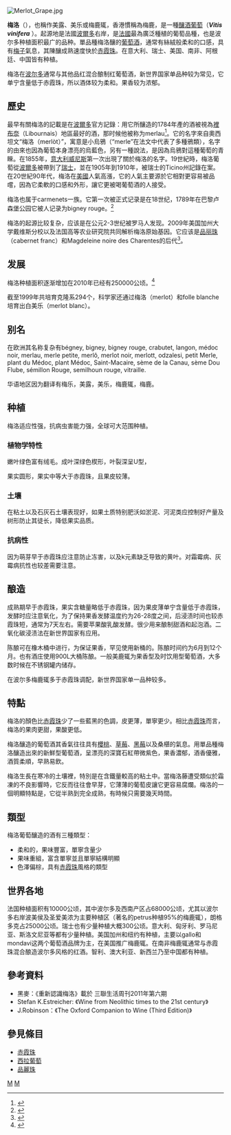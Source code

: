 [[File:Merlot_Grape.jpg|thumb]]
{{noteTA
|1=zh-tw:麗絲玲;zh-cn:雷司令;
|2=zh-tw:卡本內蘇維濃;zh-cn:赤霞珠;
|3=zh-tw:白蘇維濃;zh-cn:长相思;
|4=zh-tw:卡本內弗朗;zh-cn:品丽珠;
|5=zh-tw:卡本內弗朗;zh-cn:品麗珠;
|6=zh-tw:品質;zh-cn:质量;
|7=zh-tw:乾;zh-cn:干;
|8=zh-tw:夏多內;zh-cn:霞多丽;zh-hk:莎當妮;
|9=zh-tw:法蘭契柯達;zh-cn:弗朗齐亚柯达;
|10=zh-tw:格烏茲塔明那;zh-cn:琼瑶浆;
|11=zh-tw:希哈;zh-cn:西拉;
|12=zh-tw:哥倫白;zh-cn:鸽笼白;
|13=zh-tw:白詩寧;zh-cn:白诗南;
|14=zh-tw:勃根地;zh-cn:勃艮第;
|15=zh-tw:氣泡酒;zh-cn:起泡酒;
|16=zh-tw:黑皮諾;zh-cn:黑比诺;
|17=zh-tw:皮諾;zh-cn:比诺;
|18=zh-tw:榭密雍;zh-cn:赛美蓉;
|19=zh-tw:索甸;zh-cn:苏玳;
}}

'''梅洛'''（{{lang-en|Merlot}}），也稱作美露、美乐或梅鹿辄，香港慣稱為梅鹿，是一種[[釀酒葡萄|釀酒葡萄]]（'''''Vitis vinifera''''' ）。起源地是法國[[波爾多|波爾多]]右岸，是[[法國|法國]]最為廣泛種植的葡萄品種，也是波尔多种植面积最广的品种。單品種梅洛釀的[[葡萄酒|葡萄酒]]，通常有絲絨般柔和的口感，具有[[梅子|梅子]]氣息，其陳釀成熟速度快於[[赤霞珠|赤霞珠]]。在意大利、瑞士、美国、南非、阿根廷、中国皆有种植。

梅洛在[[波尔多|波尔多]]通常与其他品红混合酿制红葡萄酒，新世界国家单品种较为常见，它单宁含量低于赤霞珠，所以酒体较为柔和。果香较为浓郁。

== 歷史 ==
最早有關梅洛的記載是在[[波爾多|波爾多]]官方記錄：用它所釀造的1784年產的酒被視為[[裡布奈|裡布奈]]（Libournais）地區最好的酒，那时候他被称为merlau<ref>{{Cite web|url=www.gironde.chambagri.fr/Bibliographie/.../C%E9pages_rouges_merlots.pdf |title=|accessdate=|author=|date=|publisher=}}</ref>。它的名字來自奧西坦文“梅洛（merlòt）”，寓意是小烏鴉（“merle”在法文中代表了多種鴉類），名字的由來也因為葡萄本身漂亮的烏藍色，另有一種說法，是因為烏鴉對這種葡萄的青睞。在1855年，[[意大利|意大利]][[威尼斯|威尼斯]]第一次出現了關於梅洛的名字。19世紀時，梅洛葡萄從[[波爾多|波爾多]]被帶到了[[瑞士|瑞士]]，並在1905年到1910年，被瑞士的Ticino州記錄在案。在20世紀90年代，梅洛在[[美國|美國]]人氣高漲，它的人氣主要源於它相對更容易被品嚐，因為它柔軟的口感和外形，讓它更被喝葡萄酒的人接受。

梅洛也属于carmenets一族。它第一次被正式记录是在18世纪，1789年在巴黎卢森堡公园它被人记录为bigney rouge。<ref>{{Cite book|title="Guide des cépages, 300 cépages et leurs vins", Ambrosi, Dettweiler-Münch, Rühl, Schmid et Schuman, éditions ULMER, 1997. (ISBN 2-84138-059-9)|last=|first=|publisher=|year=|isbn=|location=|pages=}}</ref>

梅洛的起源比较复杂，应该是在公元2-3世纪被罗马人发现。2009年美国加州大学戴维斯分校以及法国高等农业研究院共同解析梅洛原始基因。它应该是[[品麗珠|品丽珠]]（cabernet franc）和Magdeleine noire des Charentes的后代<ref>{{Cite web|url=http://www.monaoc.com/document.asp?alc=n&t=2&id=9463&p=1|title=monAOC.com - Internet au service des viticulteurs d'Appellation d'Origine Contrôlée|accessdate=2016-06-20|last=SISVAC|work=www.monaoc.com|archive-date=2016-03-03|archive-url=https://web.archive.org/web/20160303212750/http://www.monaoc.com/document.asp?alc=n&t=2&id=9463&p=1|dead-url=no}}</ref>。

== 发展 ==
梅洛种植面积逐渐增加在2010年已经有250000公顷。<ref>{{Cite web|title=« Merlot, la découverte du chainon manquant »  Institut français de la vigne et du vin |url= |accessdate=|author=|date=|publisher=}}</ref>

截至1999年共培育克隆系294个，科学家还通过梅洛（merlot）和folle blanche培育出白美乐（merlot blanc）。

== 别名 ==
在欧洲其名称复杂有bégney, bigney, bigney rouge, crabutet, langon, médoc noir, merlau, merle petite, merlô, merlot noir, merlott, odzalesi, petit Merle, plant du Médoc, plant Médoc, Saint-Macaire, sème de la Canau, sème Dou Flube, sémillon Rouge, semilhoun rouge, vitraille.

华语地区因为翻译有梅乐，美露，美乐，梅鹿辄，梅鹿。

== 种植 ==
梅洛适应性强，抗病虫害能力强，全球可大范围种植。

=== 植物学特性 ===
嫩叶绿色富有绒毛。成叶深绿色楔形，叶裂深呈U型，

果实圆形，果实中等大于赤霞珠，且果皮较薄。

=== 土壤 ===
在粘土以及石灰石土壤表现好，如果土质特别肥沃如淤泥、河泥类应控制好产量及树形防止其徒长，降低果实品质。

=== 抗病性 ===
因为萌芽早于赤霞珠应注意防止冻害，以及k元素缺乏导致的黄叶。对霜霉病、灰霉病抗性也较差需要注意。

== 酿造 ==
成熟期早于赤霞珠，果实含糖量略低于赤霞珠，因为果皮薄单宁含量低于赤霞珠，发酵时应注意氧化，为了保持果香发酵温度约为26-28度之间，后浸渍时间也较赤霞珠短，通常为7天左右。需要苹果酸乳酸发酵。很少用来酿制甜酒和起泡酒。二氧化碳浸渍法在新世界国家有应用。

陈酿可在橡木桶中进行，为保证果香，罕见使用新桶的。陈酿时间约为6月到12个月。也有酒庄使用900L大桶陈酿。一般美鹿辄为果香型及时饮用型葡萄酒，大多数时候在不锈钢罐内储存。

在波尔多梅鹿辄多于赤霞珠调配，新世界国家单一品种较多。

==特點==
梅洛的顏色比[[赤霞珠|赤霞珠]]少了一些藍黑的色調，皮更薄，單寧更少。相比[[赤霞珠|赤霞珠]]而言，梅洛的果肉更甜，果酸更低。

梅洛釀造的葡萄酒其香氣往往具有[[櫻桃|櫻桃]]、[[草莓|草莓]]、[[黑莓|黑莓]]以及桑椹的氣息。用單品種梅洛釀造出來的新鮮型葡萄酒，呈漂亮的深寶石紅帶微紫色，果香濃郁，酒香優雅，酒質柔順，早熟易飲。

梅洛生長在寒冷的土壤裡，特別是在含鐵量較高的粘土中。當梅洛藤遭受類似於霜凍的不良影響時，它反而往往會早芽，它薄薄的葡萄皮讓它更容易腐爛。梅洛的一個明顯特點是，它從半熟到完全成熟，有時候只需要幾天時間。

==類型==
梅洛葡萄釀造的酒有三種類型：
* 柔和的，果味豐富，單寧含量少
* 果味重組，富含單寧並且單寧結構明顯
* 色澤偏棕，具有[[赤霞珠|赤霞珠]]風格的類型

==世界各地==
法国种植面积有10000公顷，其中波尔多及西南产区占68000公顷，尤其以波尔多右岸波美侯及圣爱美浓为主要种植区（著名的petrus种植95%的梅鹿辄），朗格多克占25000公顷。瑞士也有少量种植大概300公顷。意大利、匈牙利、罗马尼亚、斯洛文尼亚等都有少量种植。美国加州和纽约有种植，主要以gallo和mondavi这两个葡萄酒品牌为主，在美国推广梅鹿辄。在南非梅鹿辄通常与赤霞珠混合酿造波尔多风格的红酒。智利、澳大利亚、新西兰乃至中国都有种植。

==參考資料==
{{Reflist}}
* 黑麥：《重新認識梅洛》載於 三聯生活周刊2011年第六期
* Stefan K.Estreicher: 《Wine from Neolithic times to the 21st century》
* J.Robinson：《The Oxford Companion to Wine (Third Edition)》 

==參見條目==
* [[赤霞珠|赤霞珠]]
* [[西拉葡萄|西拉葡萄]]
* [[品麗珠|品麗珠]]

{{Wines}}
[[Category:法國葡萄酒|M]]
[[Category:紅酒葡萄品種|M]]